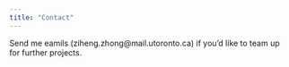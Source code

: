 ```yaml
---
title: "Contact"
---
```


Send me eamils (ziheng.zhong@mail.utoronto.ca) if you'd like to team up for further projects.